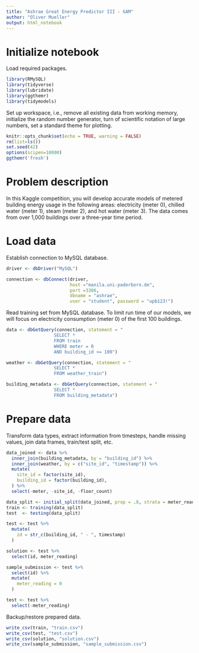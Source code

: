 ```yaml
---
title: "Ashrae Great Energy Predictor III - GAM"
author: "Oliver Mueller"
output: html_notebook
---
```



# Initialize notebook

Load required packages.
```r
library(RMySQL)
library(tidyverse)
library(lubridate)
library(ggthemr)
library(tidymodels)

```

Set up workspace, i.e., remove all existing data from working memory, initialize the random number generator, turn of scientific notation of large numbers, set a standard theme for plotting.

```r
knitr::opts_chunk$set(echo = TRUE, warning = FALSE)
rm(list=ls())
set.seed(42)
options(scipen=10000)
ggthemr('fresh')

```


# Problem description
In this Kaggle competition, you will develop accurate models of metered building energy usage in the following areas: electricity (meter 0), chilled water (meter 1), steam (meter 2), and  hot water (meter 3). The data comes from over 1,000 buildings over a three-year time period.


# Load data

Establish connection to MySQL database.

```r
driver <- dbDriver("MySQL")

connection <- dbConnect(driver,
                        host ="manila.uni-paderborn.de", 
                        port =3306,
                        dbname = "ashrae",
                        user = "student", password = "upb123!")

```

Read training set from MySQL database. To limit run time of our models, we will focus on electricity consumption (meter 0) of the first 100 buildings.

```r
data <- dbGetQuery(connection, statement = "
                  SELECT *
                  FROM train 
                  WHERE meter = 0
                  AND building_id <= 100")

weather <- dbGetQuery(connection, statement = "
                  SELECT *
                  FROM weather_train")

building_metadata <- dbGetQuery(connection, statement = "
                  SELECT *
                  FROM building_metadata")

```


# Prepare data

Transform data types, extract information from timesteps, handle missing values, join data frames, train/test split, etc.

```r
data_joined <- data %>% 
  inner_join(building_metadata, by = "building_id") %>% 
  inner_join(weather, by = c("site_id", "timestamp")) %>% 
  mutate(
    site_id = factor(site_id),
    building_id = factor(building_id),
  ) %>% 
  select(-meter, -site_id, -floor_count)

data_split <- initial_split(data_joined, prop = .8, strata = meter_reading)
train <- training(data_split)
test  <- testing(data_split)

test <- test %>% 
  mutate(
    id = str_c(building_id, " - ", timestamp)
  )

solution <- test %>% 
  select(id, meter_reading)

sample_submission <- test %>% 
  select(id) %>% 
  mutate(
    meter_reading = 0
  )

test <- test %>% 
  select(-meter_reading)

```

Backup/restore prepared data.

```r
write_csv(train, "train.csv")
write_csv(test, "test.csv")
write_csv(solution, "solution.csv")
write_csv(sample_submission, "sample_submission.csv")

```

